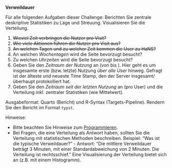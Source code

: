 
**Verweildauer**


Für alle folgenden Aufgaben dieser Challenge:  Berichten Sie zentrale deskriptive Statistiken zu Lage und Streuung. Visualisieren Sie die Verteilung. 


1. ~~Wieviel Zeit verbringen die Nutzer pro Visit?~~
2. ~~Wie viele Aktionen führen die Nutzer pro Visit aus?~~
3. ~~An welchen Tagen und zu welcher Zeit kommen die User zu HaNS?~~
4. An welchen *Wochentagen* wird die Seite bevorzugt besucht?
5. Zu welchen *Uhrzeiten* wird die Seite bevorzugt besucht?
6. Geben Sie den *Zeitraum der Nutzung* an (von <Datum des ersten Visits> bis <Datum des letzten Visits>). Hier geht es um insgesamte erste (bzw. letzte) Nutzung *über alle User* hinweg. Gefragt ist der älteste und neueste Time Stamp, den der Server insgesamt/überhaupt protokolliert hat.
7. Geben Sie den *Zeitraum seit der letzten Nutzung* an (pro User) und die Verteilung inkl. zentraler Statistiken (wie Mittelwert).



Ausgabeformat: Quarto (Bericht) und R-Syntax (Targets-Pipeline). Rendern Sie den Bericht im Format `typst`.

Hinweise:

- Bitte beachten Sie Hinweise zum [Programmieren](https://hinweisbuch.netlify.app/109-hinweise-programmieren).
- Bei Fragen, die eine Verteilung als Antwort haben, sollten Sie die Verteilung mit statistischen Methoden beschreiben. Beispiel: "Was ist die typische Verweildauer?" - Antwort: "Die mittlere Verweildauer beträgt 3 Minuten, mit einer Standardabweichung von 2 Minuten. Die Verteilung ist rechtsschief." Eine Visualisierung der Verteilung bietet sich an (z.B. mit einem Histogramm).